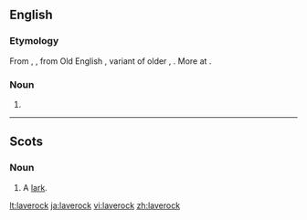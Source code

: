 ==English==

===Etymology===
From {{etyl|enm}} {{term|laveroc|lang=enm}}, {{term|laverke|lang=enm}}, from Old English {{term|laferce|lāferce|lang=ang}}, variant of older {{term|lawerce|lāwerce|lang=ang}}, {{term|laewerce|lǣwerce|lang=ang}}. More at {{l|en|lark}}.

===Noun===
{{en-noun}}

# {{alternative form of|lark}}

----

==Scots==

===Noun===
{{sco-noun}}

# A [[lark]].

[[lt:laverock]]
[[ja:laverock]]
[[vi:laverock]]
[[zh:laverock]]